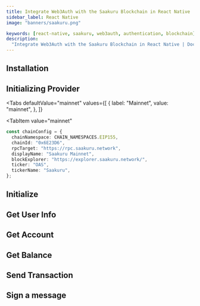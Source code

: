 ```yaml
---
title: Integrate Web3Auth with the Saakuru Blockchain in React Native
sidebar_label: React Native
image: "banners/saakuru.png"

keywords: [react-native, saakuru, web3auth, authentication, blockchain]
description:
  "Integrate Web3Auth with the Saakuru Blockchain in React Native | Documentation - Web3Auth"
---
```



<SEO
  title="Integrate Web3Auth with the Saakuru Blockchain in React Native"
  description="Integrate Web3Auth with the Saakuru Blockchain in React Native | Documentation - Web3Auth"
  image="https://web3auth.io/docs/banners/saakuru.png"
  slug="/connect-blockchain/evm/saakuru/react-native"
/>

## Installation

<InstallationSnippet />

## Initializing Provider

<Tabs
 defaultValue="mainnet"
  values={[
    { label: "Mainnet", value: "mainnet", },
  ]}
>
<TabItem
  value="mainnet"
>

```typescript
const chainConfig = {
  chainNamespace: CHAIN_NAMESPACES.EIP155,
  chainId: "0x6E23D6",
  rpcTarget: "https://rpc.saakuru.network",
  displayName: "Saakuru Mainnet",
  blockExplorer: "https://explorer.saakuru.network/",
  ticker: "OAS",
  tickerName: "Saakuru",
};
```

</TabItem>
</Tabs>

## Initialize

<InitialisationSnippet />

## Get User Info

<UserInfoSnippet />

## Get Account

<GetAccountSnippet />

## Get Balance

<GetBalanceSnippet />

## Send Transaction

<SendTransactionSnippet />

## Sign a message

<SignMessageSnippet />
